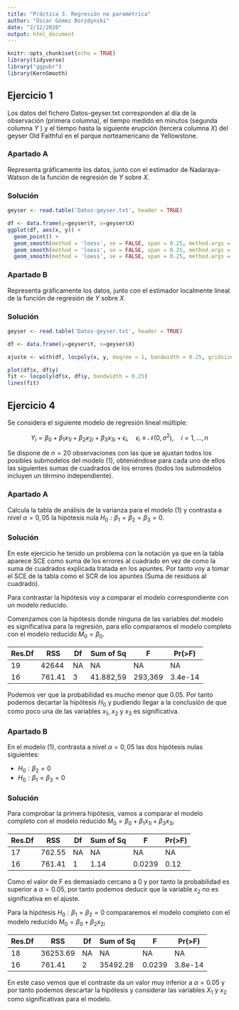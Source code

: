 ```yaml
---
title: "Práctica 3. Regresión no paramétrica"
author: "Óscar Gómez Borzdynski"
date: "2/12/2020"
output: html_document
---
```


```r
knitr::opts_chunk$set(echo = TRUE)
library(tidyverse)
library("ggpubr")
library(KernSmooth)
```

## Ejercicio 1

Los datos del fichero Datos-geyser.txt corresponden al día de la observación (primera columna), el tiempo medido en minutos (segunda columna $Y$ ) y el tiempo hasta la siguiente erupción (tercera columna $X$) del geyser Old Faithful en el parque norteamericano de Yellowstone.

### Apartado A

Representa gráficamente los datos, junto con el estimador de Nadaraya-Watson de la función de regresión de $Y$ sobre $X$.

### Solución

```r
geyser <- read.table('Datos-geyser.txt', header = TRUE)

df <- data.frame(y=geyser$Y, x=geyser$X)
ggplot(df, aes(x, y)) + 
  geom_point() +
  geom_smooth(method = 'loess', se = FALSE, span = 0.25, method.args = list(degree=0), color="blue") +
  geom_smooth(method = 'loess', se = FALSE, span = 0.25, method.args = list(degree=1), color="red") +
  geom_smooth(method = 'loess', se = FALSE, span = 0.25, method.args = list(degree=2), color="green")

```

### Apartado B

Representa gráficamente los datos, junto con el estimador localmente lineal de la función de regresión de $Y$ sobre $X$.

### Solución

```r
geyser <- read.table('Datos-geyser.txt', header = TRUE)

df <- data.frame(y=geyser$Y, x=geyser$X)

ajuste <- with(df, locpoly(x, y, degree = 1, bandwidth = 0.25, gridsize = nrow(df)))

plot(df$x, df$y)
fit <- locpoly(df$x, df$y, bandwidth = 0.25)
lines(fit)
```

## Ejercicio 4

Se considera el siguiente modelo de regresión lineal múltiple:

$$Y_i = \beta_0 + \beta_1 x_{1i} + \beta_2 x_{2i} + \beta_3 x_{3i} + \epsilon_i,\quad \epsilon_i 	\equiv \mathcal N (0, \sigma^2),\quad i= 1,\dots, n$$

Se dispone de $n = 20$ observaciones con las que se ajustan todos los posibles submodelos del modelo (1), obteniéndose para cada uno de ellos las siguientes sumas de cuadrados de los errores (todos los submodelos incluyen un término independiente).

### Apartado A

Calcula la tabla de análisis de la varianza para el modelo (1) y contrasta a nivel $\alpha = 0,05$ la hipótesis nula $H_0 : \beta_1 = \beta_2 = \beta_3 = 0$.

### Solución

En este ejercicio he tenido un problema con la notación ya que en la tabla aparece SCE como suma de los errores al cuadrado en vez de como la suma de cuadrados explicada tratada en los apuntes. Por tanto voy a tomar el SCE de la tabla como el SCR de los apuntes (Suma de residuos al cuadrado). 

Para contrastar la hipótesis voy a comparar el modelo correspondiente con un modelo reducido.

Comenzamos con la hipótesis donde ninguna de las variables del modelo es significativa para la regresión, para ello comparamos el modelo completo con el modelo reducido $M_0 = \beta_0$.

| Res.Df | RSS   | Df | Sum of Sq | F       | Pr(>F)  |
|--------|-------|----|-----------|---------|---------|
| 19     | 42644 | NA | NA        | NA      | NA      |
| 16     |761.41 | 3  |41.882,59  | 293,369 | 3.4e-14 |

Podemos ver que la probabilidad es mucho menor que $0.05$. Por tanto podemos decartar la hipótesis $H_0$ y pudiendo llegar a la conclusión de que como poco una de las variables $x_1$, $x_2$ y $x_3$ es significativa.

### Apartado B

En el modelo (1), contrasta a nivel $\alpha = 0,05$ las dos hipótesis nulas siguientes:

* $H_0:\beta_2=0$
* $H_0:\beta_1 = \beta_3 =0$

### Solución

Para comprobar la primera hipótesis, vamos a comparar el modelo completo con el modelo reducido $M_0 = \beta_0 + \beta_1 x_{1i} + \beta_3 x_{3i}$

| Res.Df | RSS   | Df | Sum of Sq | F       | Pr(>F)  |
|--------|-------|----|-----------|---------|---------|
| 17     | 762.55| NA | NA        | NA      | NA      |
| 16     |761.41 | 1  | 1.14      | 0.0239  | 0.12    |

Como el valor de F es demasiado cercano a 0 y por tanto la probabilidad es superior a $\alpha = 0.05$, por tanto podemos deducir que la variable $x_2$ no es significativa en el ajuste.

Para la hipótesis $H_0:\beta_1 = \beta_2 =0$ compararemos el modelo completo con el modelo reducido $M_0 = \beta_0 + \beta_2 x_{2i}$


| Res.Df | RSS     | Df | Sum of Sq | F       | Pr(>F)  |
|--------|---------|----|-----------|---------|---------|
| 18     | 36253.69| NA | NA        | NA      | NA      |
| 16     |761.41   | 2  | 35492.28  | 0.0239  | 3.8e-14 |

En este caso vemos que el contraste da un valor muy inferior a $\alpha = 0.05$ y por tanto podemos descartar la hipótesis y considerar las variables $X_1$ y $x_2$ como significativas para el modelo.













